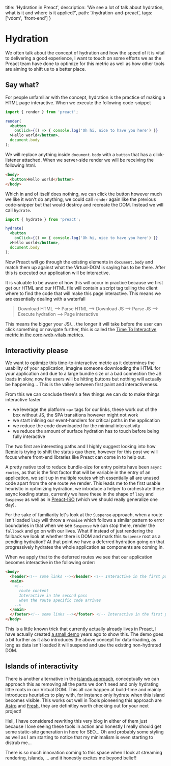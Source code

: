   title: 'Hydration in Preact',
  description: 'We see a lot of talk about hydration, what is it and where is it applied?',
  path: '/hydration-and-preact',
  tags: ['vdom', 'front-end']
}

# Hydration

We often talk about the concept of hydration and how the speed of it is vital to delivering a good experience, I want
to touch on some efforts we as the Preact team have done to optimize for this metric as well as how other tools are
aiming to shift us to a better place.

## Say what?

For people unfamiliar with the concept, hydration is the practice of making a HTML page interactive. When we execute the following
code-snippet

```jsx
import { render } from 'preact';

render(
  <button
    onClick={() => { console.log('Oh hi, nice to have you here') }}
  >Hello world</button>,
  document.body
);
```

We will replace anything inside `document.body` with a `button` that has a click-listener attached. When we server-side render
we will be receiving the following html.

```html
<body>
  <button>Hello world</button>
</body>
```

Which in and of itself does nothing, we can click the button however much we like it won't do anything, we could call `render` again
like the previous code-snipper but that would destroy and recreate the DOM. Instead we will call `hydrate`.

```jsx
import { hydrate } from 'preact';

hydrate(
  <button
    onClick={() => { console.log('Oh hi, nice to have you here') }}
  >Hello world</button>,
  document.body
);
```

Now Preact will go through the existing elements in `document.body` and match them up against what the Virtual-DOM is saying has to be there.
After this is executed our application will be interactive.

It is valuable to be aware of how this will occur in practice because we first get our HTML and our HTML file will contain a script tag
telling the client where to find the code that will make this page interactive. This means we are essentially dealing with a waterfall

> Download HTML --> Parse HTML --> Download JS --> Parse JS --> Execute hydration --> Page interactive

This means the bigger your JS/... the longer it will take before the user can click something or navigate further, this
is called the [Time To Interactive metric in the core-web-vitals metrics](https://web.dev/interactive/).

## Interactivity please

We want to optimize this time-to-interactive metric as it determines the usability of your application, imagine someone downloading the HTML
for your application and due to a large bundle size or a bad connection the JS loads in slow, now the users will be hitting buttons but nothing
will actually be happening... This is the valley between first paint and interactiveness.

From this we can conclude there's a few things we can do to make things interactive faster

- we leverage the platform `<a>` tags for our links, these work out of the box without JS, the SPA transitions however might not work
- we start inlining our event-handlers for critical paths in the application
- we reduce the code downloaded for the minimal interactivity
- we reduce the amount of surface hydration has to touch before being fully interactive

The two first are interesting paths and I highly suggest looking into how [Remix](https://remix.run/) is trying to shift the status quo there,
however for this post we will focus where front-end libraries like Preact can come in to help out.

A pretty native tool to reduce bundle-size for entry points have been `async routes`, as that is the first factor that will be variable in the
entry of an application, we split up in multiple routes which essentially all are unused code apart from the one route we render. This leads me
to the first usable heuristic in optimizing hydration, we introduce a helper to orchestrate these async loading states, currently we have these in
the shape of `lazy` and `Suspense` as well as in [Preact-ISO](https://github.com/preactjs/wmr/tree/main/packages/preact-iso) (which we should
really generalize one day).

For the sake of familiarity let's look at the `Suspense` approach, when a route isn't loaded `lazy` will throw a `Promise` which follows a similar
pattern to error boundaries in that when we see `Suspense` we can stop there, render the `fallback` and go on with our lives. What if instead of just
rendering the fallback we look at whether there is DOM and mark this `Suspense` root as a pending hydration? At that point we have a deferred hydration
going on that progressively hydrates the whole application as components are coming in.

When we apply that to the deferred routes we see that our application becomes interactive in the following order:

```html
<body>
  <header><!-- some links --></header> <!-- Interactive in the first pass -->
  <main>
    <!--
      route content
      Interactive in the second pass
      when the route specific code arrives
    -->
  </main>
  </footer><!-- some links --></footer> <!-- Interactive in the first pass -->
</body>
```

This is a little known trick that currently actually already lives in Preact, I have actually created [a small demo](https://github.com/JoviDeCroock/realworld/blob/main/src/index.js#L4)
years ago to show this. The demo goes a bit further as it also introduces the above concept for data-loading, as long as data isn't loaded it will suspend and use
the existing non-hydrated DOM.

## Islands of interactivity

There is another alternative in the [islands approach](https://jasonformat.com/islands-architecture), conceptually we can approach this as
removing all the parts we don't need and only hydrating little roots in our Virtual DOM. This all can happen at build-time and mainly introduces
heuristics to play with, for instance only hydrate when this island becomes visible. This works out well in
Tools pioneering this approach are [Astro](https://astro.build/) and [Fresh](https://fresh.deno.dev/), they are definitley worth checking out
for your next project!

Hell, I have considered rewriting this very blog in either of them just because I love seeing these tools in action and
honestly I really should get some static-site generation in here for SEO... Oh and probably some styling as well as I am starting to notice that
my minimalism is even starting to distrub me...

There is so much innovation coming to this space when I look at streaming rendering, islands, ... and it honestly excites me beyond belief!
